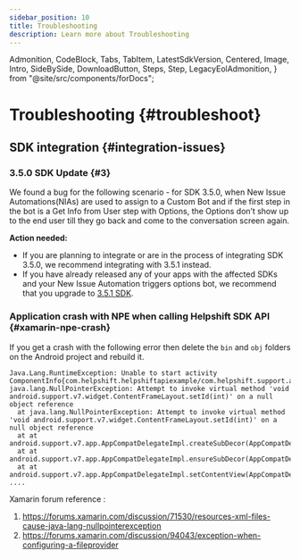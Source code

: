 ```yaml
---
sidebar_position: 10
title: Troubleshooting
description: Learn more about Troubleshooting
---
```


  Admonition,
  CodeBlock,
  Tabs,
  TabItem,
  LatestSdkVersion,
  Centered,
  Image,
  Intro,
  SideBySide,
  DownloadButton,
  Steps,
  Step,
  LegacyEolAdmonition,
} from "@site/src/components/forDocs";

<LegacyEolAdmonition />

# Troubleshooting {#troubleshoot}

## SDK integration {#integration-issues}

### 3.5.0 SDK Update {#3}

We found a bug for the following scenario - for SDK 3.5.0, when New Issue Automations(NIAs) are used to assign to a Custom Bot and if the first step in the bot is a Get Info from User step with Options, the Options don’t show up to the end user till they go back and come to the conversation screen again.

**Action needed:**

- If you are planning to integrate or are in the process of integrating SDK 3.5.0, we recommend integrating with 3.5.1 instead.
- If you have already released any of your apps with the affected SDKs and your New Issue Automation triggers options bot, we recommend that you upgrade to [3.5.1 SDK](/xamarin/release-notes-xamarin#v351).

### Application crash with NPE when calling Helpshift SDK API {#xamarin-npe-crash}

If you get a crash with the following error then delete the `bin` and `obj` folders on the Android project and rebuild it.

```
Java.Lang.RuntimeException: Unable to start activity ComponentInfo{com.helpshift.helpshiftapiexample/com.helpshift.support.activities.ParentActivity}:
java.lang.NullPointerException: Attempt to invoke virtual method 'void android.support.v7.widget.ContentFrameLayout.setId(int)' on a null object reference
  at java.lang.NullPointerException: Attempt to invoke virtual method 'void android.support.v7.widget.ContentFrameLayout.setId(int)' on a null object reference
  at at android.support.v7.app.AppCompatDelegateImpl.createSubDecor(AppCompatDelegateImpl.java:703)
  at at android.support.v7.app.AppCompatDelegateImpl.ensureSubDecor(AppCompatDelegateImpl.java:518)
  at at android.support.v7.app.AppCompatDelegateImpl.setContentView(AppCompatDelegateImpl.java:466)
....
```

Xamarin forum reference :

1. <https://forums.xamarin.com/discussion/71530/resources-xml-files-cause-java-lang-nullpointerexception>
1. <https://forums.xamarin.com/discussion/94043/exception-when-configuring-a-fileprovider>
